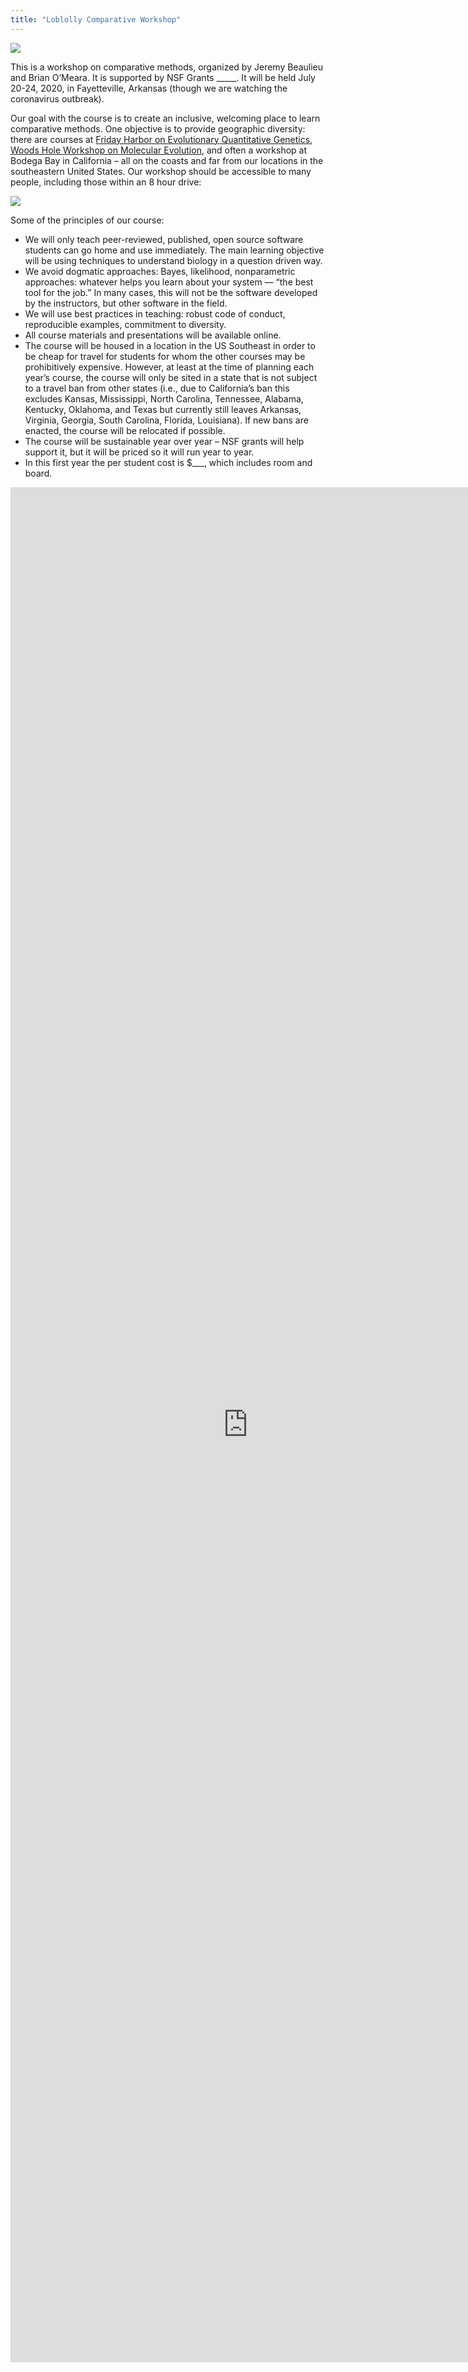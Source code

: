 ```yaml
---
title: "Loblolly Comparative Workshop"
---
```


![](logo_loblolly-01.png)

This is a workshop on comparative methods, organized by Jeremy Beaulieu and Brian O'Meara. It is supported by NSF Grants _____. It will be held July 20-24, 2020, in Fayetteville, Arkansas (though we are watching the coronavirus outbreak).

Our goal with the course is to create an inclusive, welcoming place to learn comparative methods. One objective is to provide geographic diversity: there are courses at [Friday Harbor on Evolutionary Quantitative Genetics](https://fhl.uw.edu/courses/course-descriptions/course/evolutionary-quantitative-genetics-workshop-2020/), [Woods Hole Workshop on Molecular Evolution](https://www.mbl.edu/education/courses/workshop-on-molecular-evolution/), and often a workshop at Bodega Bay in California -- all on the coasts and far from our locations in the southeastern United States. Our workshop should be accessible to many people, including those within an 8 hour drive:

![](driving.png)

Some of the principles of our course:

* We will only teach peer-reviewed, published, open source software students can go home and use immediately.
The main learning objective will be using techniques to understand biology in a question driven way.
* We avoid dogmatic approaches: Bayes, likelihood, nonparametric approaches: whatever helps you learn about your system — “the best tool for the job.” In many cases, this will not be the software developed by the instructors, but other software in the field.
* We will use best practices in teaching: robust code of conduct, reproducible examples, commitment to diversity.
* All course materials and presentations will be available online.
* The course will be housed in a location in the US Southeast in order to be cheap for travel for students for whom the other courses may be prohibitively expensive. However, at least at the time of planning each year’s course, the course will only be sited in a state that is not subject to a travel ban from other states (i.e., due to California’s ban this excludes Kansas, Mississippi, North Carolina, Tennessee, Alabama, Kentucky, Oklahoma, and Texas but currently still leaves Arkansas, Virginia, Georgia, South Carolina, Florida, Louisiana). If new bans are enacted, the course will be relocated if possible.
* The course will be sustainable year over year -- NSF grants will help support it, but it will be priced so it will run year to year.
* In this first year the per student cost is $___, which includes room and board.


<iframe src="https://docs.google.com/forms/d/1J18Y4h6RRUdnmg9vI9dt6CUwOdgVYMkDASTQiZfMoFc/viewform?embedded=true" width="760" height="3000" frameborder="0" marginwidth="0" marginheight="0"></iframe>
